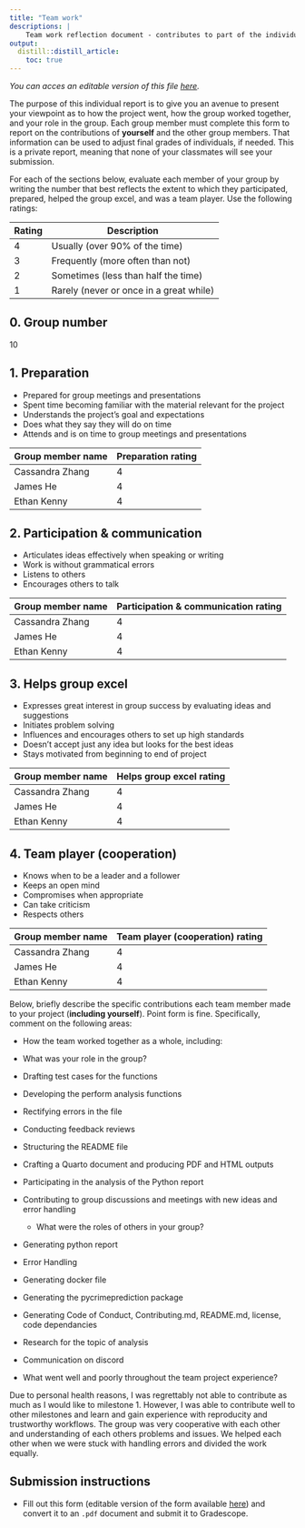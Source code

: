 ```yaml
---
title: "Team work"
descriptions: |
    Team work reflection document - contributes to part of the individual team work grade.
output:
  distill::distill_article:
    toc: true
---
```


*You can acces an editable version of this file [here](https://github.com/UBC-DSCI/dsci-310-student/blob/main/team-work.Rmd).*

The purpose of this individual report
is to give you an avenue to present your viewpoint
as to how the project went,
how the group worked together,
and your role in the group.
Each group member must complete this form
to report on the contributions of **yourself** and the other group members.
That information can be used to adjust final grades of individuals,
if needed.
This is a private report,
meaning that none of your classmates will see your submission.

For each of the sections below,
evaluate each member of your group by writing the number
that best reflects the extent to which they participated,
prepared, helped the group excel, and was a team player.
Use the following ratings:

| Rating | Description                             |
|--------|-----------------------------------------|
| 4      | Usually (over 90% of the time)          |
| 3      | Frequently (more often than not)        |
| 2      | Sometimes (less than half the time)     |
| 1      | Rarely (never or once in a great while) |

## 0. Group number

10 

## 1. Preparation

- Prepared for group meetings and presentations
- Spent time becoming familiar with the material relevant for the project
- Understands the project's goal and expectations
- Does what they say they will do on time
- Attends and is on time to group meetings and presentations

| Group member name | Preparation rating |
|-------------------|--------------------|
| Cassandra Zhang   |    4               |
| James He          |    4               |
| Ethan Kenny       |    4               |

## 2. Participation & communication

- Articulates ideas effectively when speaking or writing
- Work is without grammatical errors
- Listens to others
- Encourages others to talk

| Group member name | Participation & communication rating |
|-------------------|--------------------------------------|
| Cassandra Zhang   |    4               |
| James He          |    4               |
| Ethan Kenny       |    4               |

## 3. Helps group excel

- Expresses great interest in group success by evaluating ideas and suggestions
- Initiates problem solving
- Influences and encourages others to set up high standards
- Doesn't accept just any idea but looks for the best ideas
- Stays motivated from beginning to end of project

| Group member name | Helps group excel rating |
|-------------------|--------------------------|
| Cassandra Zhang   |    4                     |
| James He          |    4                     |
| Ethan Kenny       |    4                     |

## 4. Team player (cooperation)

- Knows when to be a leader and a follower
- Keeps an open mind
- Compromises when appropriate
- Can take criticism
- Respects others

| Group member name | Team player (cooperation) rating |
|-------------------|----------------------------------|
| Cassandra Zhang   |    4                             |
| James He          |    4                             |
| Ethan Kenny       |    4                             |

Below,
briefly describe the specific contributions each team member
made to your project (**including yourself**).
Point form is fine.
Specifically,
comment on the following areas:

- How the team worked together as a whole, including:
- What was your role in the group?

- Drafting test cases for the functions
- Developing the perform analysis functions
- Rectifying errors in the file
- Conducting feedback reviews
- Structuring the README file
- Crafting a Quarto document and producing PDF and HTML outputs
- Participating in the analysis of the Python report
- Contributing to group discussions and meetings with new ideas and error handling

    - What were the roles of others in your group? 

- Generating python report
- Error Handling 
- Generating docker file 
- Generating the pycrimeprediction package 
- Generating Code of Conduct, Contributing.md, README.md, license, code dependancies
- Research for the topic of analysis 
- Communication on discord 

- What went well and poorly throughout the team project experience?

Due to personal health reasons, I was regrettably not able to contribute as much as I would like to milestone 1. However, I was able to contribute well to other milestones and learn and gain experience with reproducity and trustworthy workflows. The group was very cooperative with each other and understanding of each others problems and issues. We helped each other when we were stuck with handling errors and divided the work equally. 

## Submission instructions

- Fill out this form
  (editable version of the form available [here](https://github.com/UBC-DSCI/dsci-310-student/blob/main/team-work.Rmd))
  and convert it to an `.pdf` document and submit it to Gradescope.
